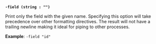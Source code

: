 <a id="shared-flag-field" />

**`-field (string : "")`**

Print only the field with the given name. Specifying this option will take 
precedence over other formatting directives. The result will not have a 
trailing newline making it ideal for piping to other processes.

**Example**: `-field "id"`